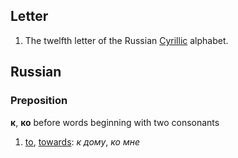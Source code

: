 == Letter ==

#The twelfth letter of the Russian [[Cyrillic]] alphabet.

== Russian ==
=== Preposition ===
'''к''', '''ко''' before words beginning with two consonants

# [[to]], [[towards]]: ''к дому'', ''ко мне''